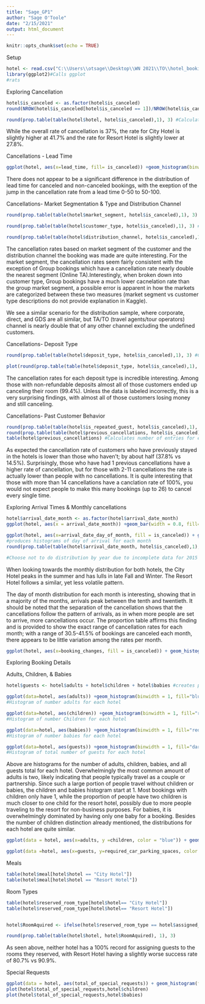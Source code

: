 ```yaml
---
title: "Sage_GP1"
author: "Sage O'Toole"
date: "2/15/2021"
output: html_document
---
```


```r
knitr::opts_chunk$set(echo = TRUE)
```

Setup
```r
hotel <- read.csv("C:\\Users\\otsage\\Desktop\\WN 2021\\TO\\hotel_bookings.csv") #Reads in Hotel Bookings Data
library(ggplot2)#Calls ggplot
#rats
```

Exploring Cancellation 
```r
hotel$is_canceled <- as.factor(hotel$is_canceled)
round(NROW(hotel$is_canceled[hotel$is_canceled == 1])/NROW(hotel$is_canceled), 3) #Returns proportion of bookings that were canceled

round(prop.table(table(hotel$hotel, hotel$is_canceled),1), 3) #Calculates cancellation rates for each hotel
```

While the overall rate of cancellation is 37%, the rate for City Hotel is slightly higher at 41.7% and the rate for Resort Hotel is slightly lower at 27.8%.

Cancellations - Lead Time
```r
ggplot(hotel, aes(x=lead_time, fill= is_canceled)) +geom_histogram(binwidth = 50) #Dist of lead time separated by cancellation

```
There does not appear to be a significant difference in the distribution of lead time for canceled and non-canceled bookings, with the exeption of the jump in the cancellation rate from a lead time 0-50 to 50-100.

Cancellations- Market Segmentation & Type and Distribution Channel
```r
round(prop.table(table(hotel$market_segment, hotel$is_canceled),1), 3) #Calculates cancellation rates by market segment 

round(prop.table(table(hotel$customer_type, hotel$is_canceled),1), 3) #Calculates cancellation by customer type

round(prop.table(table(hotel$distribution_channel, hotel$is_canceled),1), 3) #Calculates cancellation rates by Channel

```
The cancellation rates based on market segment of the customer and the distribution channel the booking was made are quite interesting. For the market segment, the cancellation rates seem fairly consistent with the exception of Group bookings which have a cancellation rate nearly double the nearest segment (Online TA).Interestingly, when broken down into customer type, Group bookings have a much lower cacnelation rate than the group market segment, a possible error is apparent in how the markets are categorized between these two measures (market segment vs customer type descriptions do not provide explanation in Kaggle). 

We see a similar scenario for the distribution sample, where corporate, direct, and GDS are all similar, but TA/TO (travel agents/tour operators) channel is nearly double that of any other channel excluding the undefined customers. 

Cancellations- Deposit Type
```r
round(prop.table(table(hotel$deposit_type, hotel$is_canceled),1), 3) #Calculates cancellation rates by deposit type

plot(round(prop.table(table(hotel$deposit_type, hotel$is_canceled),1), 3), col=c("blue", "red")) #Graphs cancellation rates by deposit type

```
The cancellation rates for each deposit type is incredible interesting. Among those with non-refundable deposits almost all of those customers ended up canceling their room (99.4%). Unless the data is labeled incorrectly, this is a very surprising findings, with almost all of those customers losing money and still canceling. 

Cancellations- Past Customer Behavior
```r
round(prop.table(table(hotel$is_repeated_guest, hotel$is_canceled),1), 3) #Calculates cancellation rates based on if they are repeat guest
round(prop.table(table(hotel$previous_cancellations, hotel$is_canceled),1), 3) #Calculates cancellation rates based on number of past canceled stays
table(hotel$previous_cancellations) #Calculates number of entries for each number of previous cancellations (Note that this isn't perfect since some cancellations likely happened within and outside of the cancellation period resulting in double counting of some people)
```
As expected the cancellation rate of customers who have previously stayed in the hotels is lower than those who haven't; by about half (37.8% vs 14.5%).
Surprisingly, those who have had 1 previous cancellations have a higher rate of cancellation, but for those with 2-11 cancellations the rate is actually lower than people with no cancellations. It is quite interesting that those with more than 14 cancellations have a canclation rate of 100%, you would not expect people to make this many bookings (up to 26) to cancel every single time.

Exploring Arrival Times & Monthly cancellations
```r
hotel$arrival_date_month <- as.factor(hotel$arrival_date_month)
ggplot(hotel, aes(x = arrival_date_month)) +geom_bar(width = 0.8, fill="blue") +facet_wrap(~hotel) + labs(title = "Monthly Arrival Distribution") + theme(axis.text.x = element_text(angle = 90, hjust = 1)) #Produces barplot of arrivals by month for each hotel

ggplot(hotel, aes(x=arrival_date_day_of_month, fill = is_canceled)) + geom_histogram() + facet_wrap(~arrival_date_month) + labs(title = "Day of Arrival Distribution")
#produces histograms of day of arrival for each month
round(prop.table(table(hotel$arrival_date_month, hotel$is_canceled),1), 3) #Calculates cancellation rates by month

#Choose not to do distribution by year due to incomplete data for 2015 & 2017
```
When looking towards the monthly distribution for both hotels, the City Hotel peaks in the summer and has lulls in late Fall and Winter. The Resort Hotel follows a similar, yet less volatile pattern. 

The day of month distribution for each month is interesting, showing that in a majority of the months, arrivals peak between the tenth and twentieth. It should be noted that the separation of the cancellation shows that the cancellations follow the pattern of arrivals, as in when more people are set to arrive, more cancellations occur. The proportion table affirms this finding and is provided to show the exact range of cancellation rates for each month; with a range of 30.5-41.5% of bookings are canceled each month, there appears to be little variation among the rates per month. 

```r
ggplot(hotel, aes(x=booking_changes, fill = is_canceled)) + geom_histogram() + facet_wrap(~hotel) + coord_cartesian(xlim = c(0,6))
```

Exploring Booking Details

Adults, Children, & Babies
```r
hotel$guests <- hotel$adults + hotel$children + hotel$babies #creates parameter of all guests on booking

ggplot(data=hotel, aes(adults)) +geom_histogram(binwidth = 1, fill="blue") + coord_cartesian(xlim = c(0,5))+facet_wrap(~hotel)
#Histogram of number adults for each hotel

ggplot(data=hotel, aes(children)) +geom_histogram(binwidth = 1, fill="red") + coord_cartesian(xlim = c(1,5), ylim = c(0,6000))+facet_wrap(~hotel)
#Histogram of number Children for each hotel

ggplot(data=hotel, aes(babies)) +geom_histogram(binwidth = 1, fill="red") + coord_cartesian(xlim = c(1,5), ylim = c(0,750))+facet_wrap(~hotel)
#Histogram of number babies for each hotel

ggplot(data=hotel, aes(guests)) +geom_histogram(binwidth = 1, fill="dark green") + coord_cartesian(xlim = c(0,7))+facet_wrap(~hotel)
#Histogram of total number of guests for each hotel
```
Above are histograms for the number of adults, children, babies, and all guests total for each hotel. Overwhelmingly the most common amount of adults is two, likely indicating that people typically travel as a couple or partnership. Since such a large portion of people travel without children or babies, the children and babies histogram start at 1. Most bookings with children only have 1, while the proportion of people have two children is much closer to one child for the resort hotel, possibly due to more people traveling to the resort for non-business purposes. For babies, it is overwhelmingly dominated by having only one baby for a booking. Besides the number of children distinction already mentioned, the distributions for each hotel are quite similar.

```r
ggplot(data = hotel, aes(x=adults, y =children, color = "blue")) + geom_point(alpha=1/5) + coord_cartesian(xlim = c(0,10)) #creates scatter plot of number of adults and children on bookings

ggplot(data =hotel, aes(x=guests, y=required_car_parking_spaces, color = "blue")) + geom_point(alpha=1/5) #creates scatter plot of guests & number of parking spots required
```

Meals 
```r
table(hotel$meal[hotel$hotel == "City Hotel"])
table(hotel$meal[hotel$hotel == "Resort Hotel"])
```

Room Types
```r
table(hotel$reserved_room_type[hotel$hotel== "City Hotel"])
table(hotel$reserved_room_type[hotel$hotel== "Resort Hotel"])


hotel$RoomAquired <- ifelse(hotel$reserved_room_type == hotel$assigned_room_type,1,0)

round(prop.table(table(hotel$hotel, hotel$RoomAquired), 1), 3)

```
As seen above, neither hotel has a 100% record for assigning guests to the rooms they reserved, with Resort Hotel having a slightly worse success rate of 80.7% vs 90.9%.

Special Requests
```r
ggplot(data = hotel, aes(total_of_special_requests)) + geom_histogram(fill="blue") + facet_wrap(~hotel)
plot(hotel$total_of_special_requests,hotel$children)
plot(hotel$total_of_special_requests,hotel$babies)


```
























